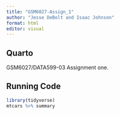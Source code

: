 ```yaml
---
title: "GSM6027-Assign_1"
author: "Jesse DeBolt and Isaac Johnson"
format: html
editor: visual
---
```


## Quarto

GSM6027/DATA599-03 Assignment one.

## Running Code

```r

library(tidyverse)
mtcars %>% summary
```

